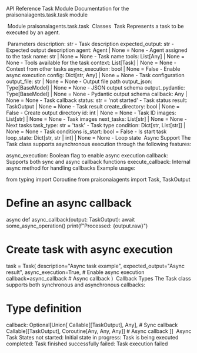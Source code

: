 API Reference
Task Module
Documentation for the praisonaiagents.task.task module

​
Module praisonaiagents.task.task
​
Classes
​
Task
Represents a task to be executed by an agent.

​
Parameters
description: str - Task description
expected_output: str - Expected output description
agent: Agent | None = None - Agent assigned to the task
name: str | None = None - Task name
tools: List[Any] | None = None - Tools available for the task
context: List[Task] | None = None - Context from other tasks
async_execution: bool | None = False - Enable async execution
config: Dict[str, Any] | None = None - Task configuration
output_file: str | None = None - Output file path
output_json: Type[BaseModel] | None = None - JSON output schema
output_pydantic: Type[BaseModel] | None = None - Pydantic output schema
callback: Any | None = None - Task callback
status: str = 'not started' - Task status
result: TaskOutput | None = None - Task result
create_directory: bool | None = False - Create output directory
id: int | None = None - Task ID
images: List[str] | None = None - Task images
next_tasks: List[str] | None = None - Next tasks
task_type: str = 'task' - Task type
condition: Dict[str, List[str]] | None = None - Task conditions
is_start: bool = False - Is start task
loop_state: Dict[str, str | int] | None = None - Loop state
​
Async Support
The Task class supports asynchronous execution through the following features:

async_execution: Boolean flag to enable async execution
callback: Supports both sync and async callback functions
execute_callback: Internal async method for handling callbacks
Example usage:


from typing import Coroutine
from praisonaiagents import Task, TaskOutput

# Define an async callback
async def async_callback(output: TaskOutput):
    await some_async_operation()
    print(f"Processed: {output.raw}")

# Create task with async execution
task = Task(
    description="Async task example",
    expected_output="Async result",
    async_execution=True,  # Enable async execution
    callback=async_callback  # Async callback
)
​
Callback Types
The Task class supports both synchronous and asynchronous callbacks:


# Type definition
callback: Optional[Union[
    Callable[[TaskOutput], Any],  # Sync callback
    Callable[[TaskOutput], Coroutine[Any, Any, Any]]  # Async callback
]]
​
Async Task States
not started: Initial state
in progress: Task is being executed
completed: Task finished successfully
failed: Task execution failed